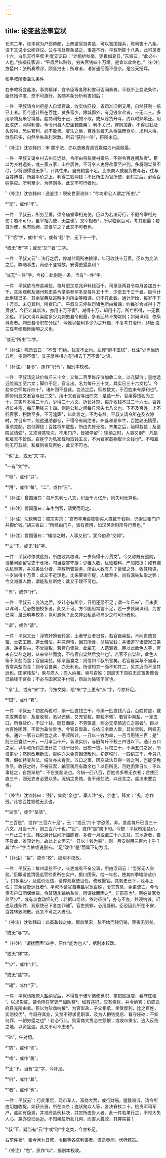 ```yaml
---
---
---
```

title: 论变盐法事宜状
---







长庆二年，张平叔为户部侍郎，上疏请官自卖盐，可以富国强兵，陈利害十八条。诏下其说令公卿详议。公与韦处厚条诘之，事遂不行。平叔所陈十八条，此可见者十六，白乐天行平叔 判度支词曰：“计能析秋毫，吏畏如夏日。”东坡曰：“此必小人也。”按柳氏家训：“平叔后以赃败，穷失官钱四十万缗。是宜以此终也。”〔补注〕方苞曰：张所奏乖谬，颇易掊击；所难者，语皆通俗而不俚杂。是公天授耳。

张平叔所奏盐法条件

右奉敕将变盐法，事贵精详，宜令臣等各陈利害可否闻奏者。平叔所上变法条件，臣终始详度，恐不可施行。各随本条分析利害如后：

一件：平叔请令州府差人自粜官盐，收实估匹段，省司准旧例支用，自然获利一倍已上者。臣今通计所在百姓，贫多富少，除城郭外，有见钱籴盐者，十无二三。多用杂物及米谷博易。盐商利归于己，无物不取，或从赊贷升斗，约以时熟填还。用此取济，两得利便。今令州县人吏坐铺自粜¹，利不关己，罪则加身。不得见钱及头段物，恐失官利，必不敢粜。变法之后，百姓贫者无从得盐而食矣。求利未得，敛怨已多，自然坐失盐利常数。所云“获利一倍”，臣所未见。

¹〔补注〕沈钦韩曰：宋 熙宁法，亦以放散青苗钱赢缩为州县殿最。

一件：平叔又请乡村去州县远处，令所由将盐就村粜易，不得令百姓阙盐者¹。臣以为乡村远处，或三家五家，山谷居住，不可令人吏将盐家至户到。多将则粜货不尽，少将则得钱无多²，计其往来，自充粮食不足。比来商人或自负檐斗石，往与百姓博易，所冀平价之上，利得三钱两钱；不比所由为官所使，到村之后，必索百姓供应。所利至少，为弊则多。此又不可行者也。

¹〔补注〕沈钦韩曰：通鉴注：项安世家说曰：“今坊市公人谓之‘所由’。”

²“无”，或作“不”。

一件：平叔云，所务至重，须令庙堂宰相充使。臣以为若法可行，不假令宰相充使；若不可行，虽宰相为使，无益也¹。又宰相者²，所以临察百司，考其殿最；若自为使，纵有败阙，遣谁举之？此又不可者也。

¹下“若”字，或作“令”。或有“若”字，无下十一字。

²或无“者”字；或无“又”“者”二字。

一件：平叔又云¹：法行之后，停减盐司所由粮课，年可收钱十万贯。臣以为变法之后，弊随事生，尚恐不登常数，安得更望赢利？

¹或无“一件”字。今按：此别是一条，当有“一件”字。

一件：平叔欲令府县粜盐，每月更加京兆尹料钱百千，司录及两县令每月各加五十千，其余观察及诸州刺史县令录事参军多至每月五十千，少至五千三千者。臣今计此用钱已多，其余官典及巡察手力所由等粮课，仍不在此数。通计所给，每岁不下十万贯。未见其利，所费已广。平叔又云停盐司诸色所由粮课，约每岁合减得十万贯钱¹。今臣计其新法，亦用十万不啻²。减得十万，却用十万，所亡所得，一无赢余也。平叔又请以粜盐多少为刺史县令殿最，多者迁转不拘常例；如阙课利，依条科责者。刺史县令职在分忧³，今惟以盐利多少为之升黜，不复考其治行，非唐 虞三载考绩黜陟幽明之义也。

¹或无“所由”二字。

²〔补注〕陈景云曰：“不啻”句绝。犹言不止也。左传“鲜不五稔”，杜注“少尚当历五年，多则不啻”。又子厚序棋亦有“相去千万不啻”之语。

³〔补注〕“县令”，原作“职令”，据别本校改。

一件：平叔请定盐价每斤三十文；又每二百里每斤价加收二文，以充脚价；量地远近险易加至六文；脚价不足，官与出。名为每斤三十文，其实已三十六文也¹。今盐价京师每斤四十²，诸州则不登此。变法之后，秪校数文，于百姓未有厚利也³。脚价用五文者官与出二文⁴，用十文者官与出四文：是盐一斤，官粜得钱名为三十，其实斤多得二十八，少得二十六文，折长补短，每斤收钱不过二十六七。百姓折长补短，每斤用钱三十四。则是公私之间每斤常失七八文也。下不及百姓，上不归官家，积数至多，不可遽筭⁵，以此言之，不为有益。平叔又请令所在及农隙时，并召车牛，般盐送纳都仓，不得令有阙绝者。州县和雇车牛，百姓必无情愿。事须差配，然付脚钱；百姓将车载盐，所由先皆无检，齐集之后，始得载盐；及至院监请受⁶，又须待其轮次，不用门户，皆被停留⁷；输纳之时，人事又别⁸：凡是和雇无不皆然。百姓宁为私家载物取钱五文，不为官家载物取十文钱也⁹。不和雇则无可载盐，和雇则害及百姓，此又不可也。

¹“也”上，或无“文”字。

²一有“文”字。

³“秪”，或作“只”。

⁴“用”，或作“每”。“二”，或作“三”。

⁵〔补注〕曾国藩曰：每斤失利七八文，积至千万亿斤，则失利无算也。

⁶〔补注〕曾国藩曰：车牛到官，请受而用之。

⁷〔补注〕沈钦韩曰：顺宗实录：“宫市率用百钱物买人直数千钱物，仍索进奉门户并脚价钱。”胡三省曰：“所经由门户，皆有费用，如汉灵帝时所导行费也。”

⁸〔补注〕曾国藩曰：“输纳之时，人事又别”，犹今俗称“交卸”。

⁹“文”下，或无“钱”字。

一件：平叔称停减盐务，所由收其粮课，一岁尚得十万贯文¹。今又称既有巡院，请量闲剧留官吏于仓场，勾当要害守捉；少置人数，优恤粮料，严加把捉；如有漏失私粜等，并准条处分者。平叔所管盐务，所由人数有几？量留之外，收其粮课，一岁尚得十万贯：此又不近理也。比来要害守捉，人数至多，尚有漏失私粜之弊；今又减置人数，谓能私盐断绝：此又于理不可也。

¹“尚”，或作“计”。

一件：平叔云：变法之后，岁计必有所余，日用还恐不足；谓一年已来¹，且未责以课利，后必数倍校多者。此又不可。方今国用常言不足，若一岁顿阙课利，为害已深；虽云明年校多，岂可悬保？此又非公私蓄积尚少之时可行者也。

¹“谓”，或作“请”。

一件：平叔又云：浮寄奸猾者转富，土著守业者日贫。若官自粜盐，不问贵贱贫富、士农工商、道士僧尼，并兼游惰，因其所食，尽输官钱；并诸道军诸使家口亲族，递相影占，不曾输税，若官自粜盐，此辈无一人遗漏者。臣以此数色人等，官未自粜盐之时，从来籴盐而食，不待官自粜然后食盐也¹。若官不自粜盐，此色人等不籴盐而食；官自粜盐，即籴而食之：则信如平叔所言矣。若官自粜与不自粜，皆常籴盐而食：则今官自粜，亦无利也。所谓知其一而不知其二，见其近而不见其远也。国家榷盐²，粜与商人；商人纳榷，粜与百姓：则是天下百姓无贫富贵贱皆已输钱于官矣；不必与国家交手付钱，然后为输钱于官也。

¹“籴”上，或有“来”字。今按文势，恐“来”字上更有“从”字，今亦补足。

²“国”，或作“官”。

一件：平叔云：初定两税时，绢一匹直钱三千，今绢一匹直钱八百。百姓贫虚，或先取粟麦价，及至收获，悉以还债，又充官税，颗粒不残¹。若官中粜盐，一家五口，所食盐价，不过十钱，随日而输，不劳驱遣，则必无举债逃亡之患者²。臣以为百姓困弊，不皆为盐价贵也。今官自粜盐，与依旧令商人粜，其价贵贱，所校无多。通计一家五口所食之盐，平叔所计，一日以十钱为率，一月当用钱三百；是³则三日食盐一斤，一月率当十斤。新法实价，与旧每斤不校三四钱以下。通计五口之家，以平叔所约之法计之：贱于旧价，日校一钱，月校三十，不满五口之家，所校更少；然则改用新法，百姓亦未免穷困流散也。初定税时，一匹绢三千，今只八百。假如特变盐法，绢价亦未肯贵。五口之家，因变盐法日得一钱之利，岂能便免作债，收获之时，不被征索，输官税后有赢余也？以臣所见，百姓困弊日久；不以事扰之，自然渐裕⁴：不在变盐法也。今绢一匹八百，百姓尚多寒无衣者；若使匹直三千，则无衣者必更众多。况绢之贵贱，皆不缘盐法，以此言之，盐法未要变也。

¹〔补注〕沈钦韩曰：“残”，集韵“余也”。稾人注“戋，余也”。释文：“戋，亦作残。”此言百姓颗粒无余也。

²“举债”，或作“举赁”。

³“三百是”，或作“三百六十足”，云：“或云‘六十’字恐羡，非。盖盐每斤已当三十六文，月当十斤，则三百六十也。”“足”，或作“是”属下句。今按：平叔所定盐价，一斤止三十文。韩公通计民间所加脚费，多者一月或至三十六文耳。其地近者，自不及此，难预计也。故此上文但云“一日以十钱为率”，则一月安得用三百六十乎？其“六十”字当依或说删去。“足”改作“是”而属下句为当。

⁴〔补注〕“裕”，原作“校”，据别本校改。

一件：平叔云：每州粜盐不少，长吏或有不亲公事，所由浮词云：“当界无人籴盐。”臣即请差清强巡官检责所在实户，据口团保，给一年盐，使其四季输纳盐价¹。口多粜少，及盐价迟违，请停观察使见任，改散慢官。其刺史已下，贬与上佐；其余官贬远处者²。平叔本请官自粜盐以宽百姓，令其苏息，免更流亡。今令责实户口团保给盐，令其随季输纳盐价，所谓扰而困之³，非前意也⁴。百姓贫家食盐至少⁵，或有淡食动经旬月；若据口给盐，依时征价⁶，办与不办，并须纳钱。迟违及违条件，观察使已下各加罪谴⁷。官吏畏罪，必用威刑。臣恐因此所在不安，百姓转致流散。此又不可之大者也。

¹〔补注〕沈钦韩曰：此蚕盐钱之始。厥后至宋，盐不给而钱仍输，弊害无穷矣。

²或无“与”字。

³〔补注〕“谓扰而困”四字，原作“能为也人”，据别本校改。

⁴或无“非”字。

⁵“少”，或作“小”。

⁶或无“盐”字。

⁷“谴”，或作“于”。

一件：平叔请限商人盐纳官后，不得辄于诸军诸使觅职，掌把钱捉店、看守庄硙¹，以求影庇。请令所在官吏严加防察²，如有违犯，应有资财，并令纳官；仍牒送府县充所由者。臣以为盐商纳榷³，为官粜盐，子父相承，坐受厚利，比之百姓，实则校优⁴。今既夺其业，又禁不得求觅职事，及为人把钱捉店、看守庄硙：不知何罪，一朝穷蹙之也⁵！若必行此，则富商大贾必生怨恨；或收市重宝，逃入反侧之地，以资寇盗。此又不可不虑者⁶。

¹“硙”，午对切。

²“防”，或作“访”。

³“榷”，或作“税”。

⁴“比”下，当有“之”字，今补足。

⁵“何”，或作“其”。

⁶“者”，或作“也”。

一件：平叔云¹：行此策后，两市军人，富商大贾，或行财贿，邀截喧诉。请令所由切加收捉。如获头首，所在决杀；连状聚众人等，各决脊杖二十。检责军司军户，盐如有隐漏，并准府县例科决，并赏所由告人者。此一件若果行之，不惟大失人心，兼亦惊动远近。不知粜盐所获几何，而害人蠧政，其弊实甚！

¹“叔”下，疑当有“云”字或“称”字之类，今亦补足。

右前件状¹，奉今月九日敕，令臣等各陈利害者。谨录奏闻，伏听敕旨。

¹〔补注〕“右”，原作“以”，据别本校改。